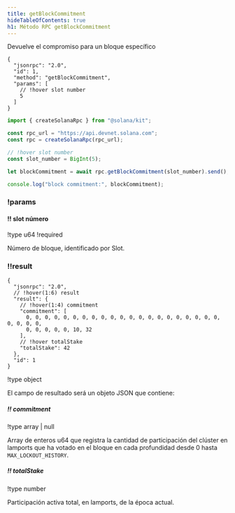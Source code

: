 ```yaml
---
title: getBlockCommitment
hideTableOfContents: true
h1: Método RPC getBlockCommitment
---
```


Devuelve el compromiso para un bloque específico

<APIMethod>

```jsonc !!request curl
{
  "jsonrpc": "2.0",
  "id": 1,
  "method": "getBlockCommitment",
  "params": [
    // !hover slot number
    5
  ]
}
```

```ts !!request title="Kit"
import { createSolanaRpc } from "@solana/kit";

const rpc_url = "https://api.devnet.solana.com";
const rpc = createSolanaRpc(rpc_url);

// !hover slot number
const slot_number = BigInt(5);

let blockCommitment = await rpc.getBlockCommitment(slot_number).send();

console.log("block commitment:", blockCommitment);
```

### !params

#### !! slot número

!type u64
!required

Número de bloque, identificado por Slot.

### !!result

```jsonc !response
{
  "jsonrpc": "2.0",
  // !hover(1:6) result
  "result": {
    // !hover(1:4) commitment
    "commitment": [
      0, 0, 0, 0, 0, 0, 0, 0, 0, 0, 0, 0, 0, 0, 0, 0, 0, 0, 0, 0, 0, 0, 0, 0, 0,
      0, 0, 0, 0, 0, 10, 32
    ],
    // !hover totalStake
    "totalStake": 42
  },
  "id": 1
}
```

!type object

El campo de resultado será un objeto JSON que contiene:

##### !! commitment

!type array | null

Array de enteros u64 que registra la cantidad de participación del clúster en
lamports que ha votado en el bloque en cada profundidad desde 0 hasta
`MAX_LOCKOUT_HISTORY`.

##### !! totalStake

!type number

Participación activa total, en lamports, de la época actual.

</APIMethod>
